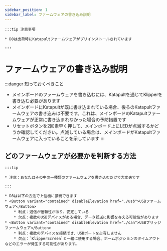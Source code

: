 ```yaml
---
sidebar_position: 1
sidebar_label: ファームウェアの書き込み説明
---
```







    :::tip 注意事項

    * D8は出荷時にKatapultファームウェアがプリインストールされています

    :::


# ファームウェアの書き込み説明

:::danger 知っておくべきこと
* メインボードのファームウェアを書き込むには、Katapultを通じてKlipperを書き込む必要があります
* メインボードにKatapultが既に書き込まれている場合、後ろのKatapultファームウェアの書き込みは不要です。これは、メインボードのKatapultファームウェアが正常に書き込まれなかった場合の予防措置です
* リセットボタンを2回素早く押して、メインボード上にLEDが点滅するかどうか確認してください。点滅している場合は、メインボードがKatapultファームウェアに入っていることを示しています
:::

## どのファームウェアが必要かを判断する方法

    :::tip

    * 注意：あなたはその中の一種類のファームウェアを書き込むだけで大丈夫です

    :::
    
    * D8は以下の方法で上位機に接続できます
    * <Button variant="contained" disableElevation href="./usb">USBファームウェア</Button>
        * 利点：通信が信頼性があり、安定している
        * 欠点：複数のUSBデバイスがある場合、データ転送に影響を与える可能性があります
    * <Button variant="contained" disableElevation href="./can">USBブリッジファームウェア</Button>
        * 利点：複数のデバイスを接続でき、USBポートを占有しません
        * 欠点：`KlipperScreen`と一緒に使用する場合、ホームポジションのタイムアウトなどのエラーが発生する可能性があります。

